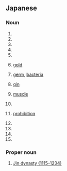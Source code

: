 {{also|ぎん}}
==Japanese==

===Noun===
{{ja-noun}}

# {{ja-def|巾}}
# {{ja-def|斤}}
# {{ja-def|听}}
# {{ja-def|近}}
# {{ja-def|均}}
# {{ja-def|金}} [[gold]]
# {{ja-def|菌}} [[germ]], [[bacteria]]
# {{ja-def|琴}} [[qin]]
# {{ja-def|筋}} [[muscle]]
# {{ja-def|鈞}}
# {{ja-def|禁}} [[prohibition]]
# {{ja-def|擒}}
# {{ja-def|磬}}
# {{ja-def|襟}}
# {{ja-def|釁}}

===Proper noun===
{{ja-pos|proper}}

# {{ja-def|金}} [[w:Jin dynasty (1115–1234)|Jin dynasty (1115–1234)]]